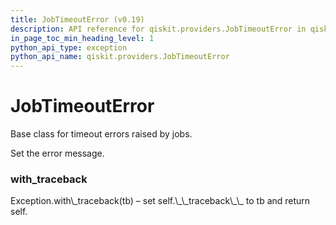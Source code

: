 ```yaml
---
title: JobTimeoutError (v0.19)
description: API reference for qiskit.providers.JobTimeoutError in qiskit v0.19
in_page_toc_min_heading_level: 1
python_api_type: exception
python_api_name: qiskit.providers.JobTimeoutError
---
```


# JobTimeoutError

<Class id="qiskit.providers.JobTimeoutError" isDedicatedPage={true} github="https://github.com/qiskit/qiskit/tree/stable/0.14/qiskit/providers/exceptions.py" signature="JobTimeoutError(*message)" modifiers="exception">
  Base class for timeout errors raised by jobs.

  Set the error message.

  ### with\_traceback

  <Function id="qiskit.providers.JobTimeoutError.with_traceback" signature="with_traceback()">
    Exception.with\_traceback(tb) – set self.\_\_traceback\_\_ to tb and return self.
  </Function>
</Class>

